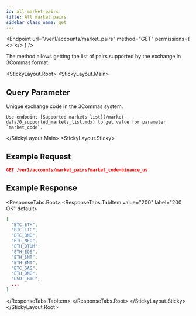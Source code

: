 ```yaml
---
id: all-market-pairs
title: All market pairs
sidebar_class_name: get
---
```



<Endpoint
  url="/ver1/accounts/market_pairs"
  method="GET"
  permissions={
    <>
      <Permission title="Permission" description="NONE" />
      <Permission title="Security" description="NONE" />
    </>
  }
/>

The method allows getting the list of pairs supported by the exchange in 3Commas format.

<StickyLayout.Root>
   <StickyLayout.Main>

## Query Parameter

<ApiParam name='market_code' type='integer' id="market_code" required>
    Unique exchange code in the 3Commas system.
    
    Use endpoint [Supported markets list](/market-data/0_supported_markets_list.mdx) to get value for parameter `market_code`.
</ApiParam>

</StickyLayout.Main>
   <StickyLayout.Sticky>
   
## Example Request

```json
GET /ver1/accounts/market_pairs?market_code=binance_us
```

## Example Response
<ResponseTabs.Root>
      <ResponseTabs.TabItem value="200" label="200 OK" default>

```json
[
  "BTC_ETH",
  "BTC_LTC",
  "BTC_BNB",
  "BTC_NEO",
  "ETH_QTUM",
  "ETH_EOS",
  "ETH_SNT",
  "ETH_BNT",
  "BTC_GAS",
  "ETH_BNB",
  "USDT_BTC",
  ...
]
```
   </ResponseTabs.TabItem>
  </ResponseTabs.Root>
</StickyLayout.Sticky>
</StickyLayout.Root>
